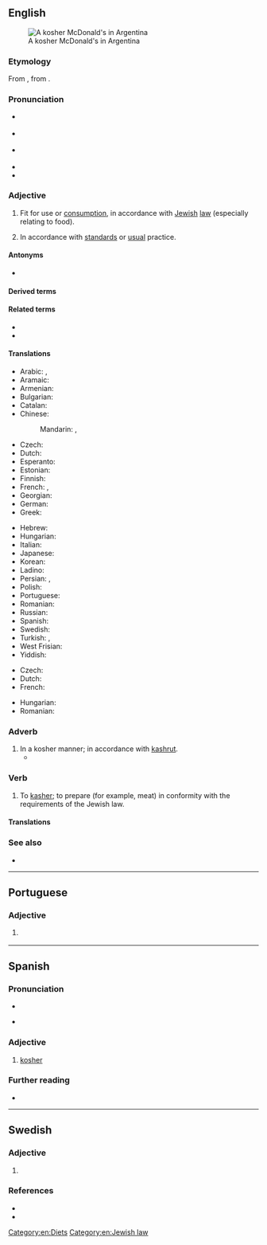 ==English==
{{was wotd|2016|May|12}}
{{wikipedia|Kashrut}}
[[File:Kosher McDonald's, Abasto Shopping, Buenos Aires.jpg|thumb|A kosher McDonald's in Argentina]]

===Etymology===
From {{bor|en|yi|כּשר|tr=kosher}}, from {{der|en|he|כָּשֵׁר|tr=kashér}}.

===Pronunciation===
* {{a|RP}} {{IPA|en|/ˈkəʊʃə/}}
* {{a|GA}} {{IPA|en|/ˈkoʊʃəɹ/}}
* {{qualifier|rare, Yiddish-influenced}} {{IPA|en|/ˈkɔʃə(ɹ)/|/ˈkɑʃə(ɹ)/}}
* {{audio|en|en-au-kosher.ogg|Audio (AU)}}
* {{rhymes|en|əʊʃə(ɹ)|s=2}}

===Adjective===
{{en-adj}}

# {{senseid|en|in accordance with Jewish law}} {{lb|en|Judaism}} Fit for use or [[consumption]], in accordance with [[Jewish]] [[law]] (especially relating to food).
#: {{ux|en|Only in New York can you find a good, '''kosher''' hamburger!}}
#: {{ux|en|David's mother kept a '''kosher''' kitchen, with separate sets of dishes for meat and for dairy.}}
#: {{ux|en|In order for a suit to be '''kosher''', it cannot contain both wool and linen together.}}
# {{senseid|en|figuratively, normal or standard}} {{lb|en|figuratively|by extension}} In accordance with [[standard]]s or [[usual]] practice.
#: {{ux|en|Is what I have done '''kosher''' with Mr. Smith?}}

====Antonyms====
* {{l|en|treyf}}

====Derived terms====
{{der2|en
|kosher tax
|nonkosher
|unkosher
|kosherize
|eco-kosher
|kosher salt
|kosher pickle
|kosherness
|kosherly}}

====Related terms====
* {{l|en|kasher}}
* {{l|en|kashrut}}

====Translations====
{{trans-top|in accordance with Jewish law}}
* Arabic: {{t|ar|كُوشِر}}, {{t|ar|كَشِر}}
* Aramaic: {{t-needed|arc}}
* Armenian: {{t|hy|կոշերային}}
* Bulgarian: {{t|bg|каше́р}}
* Catalan: {{t|ca|caixer}}
* Chinese:
*: Mandarin: {{t+|cmn|潔食}}, {{t+|cmn|洁食|tr=jiéshí}}
* Czech: {{t+|cs|košer}}
* Dutch: {{t+|nl|koosjer}}
* Esperanto: {{t|eo|koŝera}}
* Estonian: {{t|et|koššer}}
* Finnish: {{t+|fi|košer}}
* French: {{t+|fr|casher}}, {{t+|fr|kascher}}
* Georgian: {{t-needed|ka}}
* German: {{t+|de|koscher}}
* Greek: {{t+|el|καθαρός}}
{{trans-mid}}
* Hebrew: {{t+|he|כָּשֵׁר|tr=kasher}}
* Hungarian: {{t+|hu|kóser}}
* Italian: {{t|it|kasher}}
* Japanese: {{t|ja|コーシャ|tr=kōsha|sc=Jpan}}
* Korean: {{t|ko|코셔}}
* Ladino: {{t-needed|lad}}
* Persian: {{t|fa|کاشر|tr=kâšer|sc=fa-Arab}}, {{t|fa|کوشر|tr=košer|sc=fa-Arab}}
* Polish: {{t+|pl|koszerny}}
* Portuguese: {{t+|pt|kosher}}
* Romanian: {{t+|ro|cușer}}
* Russian: {{t+|ru|коше́рный}}
* Spanish: {{t+|es|kosher}}
* Swedish: {{t|sv|kosher}}
* Turkish: {{t+|tr|koşer}}, {{t+|tr|kaşer}}
* West Frisian: {{t|fy|kasjêre}}
* Yiddish: {{t|yi|כּשר|tr=kosher}}
{{trans-bottom}}

{{trans-top|figuratively, normal or standard}}
* Czech: {{t+|cs|košer}}
* Dutch: {{t+|nl|koosjer}}
* French: {{t+|fr|casher}}
{{trans-mid}}
* Hungarian: {{t+|hu|kóser}}
* Romanian: {{t+|ro|cușer|alt=cúșer}}
{{trans-bottom}}

===Adverb===
{{en-adv|-}}
# In a kosher manner; in accordance with [[kashrut]].
#*{{quote-journal|en|journal=The Forward|title=ICE is forcing Muslims to eat pork. My fellow Orthodox Jews: This is our fight!|author=Eliezer Brand|date=August 20, 2020|passage=Just like eating halal is not a choice for our Muslim brothers and sisters, for us, eating '''kosher''' is not voluntary; it’s who we are and as necessary as the oxygen we need for sustenance.|url=https://forward.com/opinion/453004/ice-is-forcing-muslims-to-eat-pork-my-fellow-orthodox-jews-this-is-our/}}

===Verb===
{{en-verb}}

# {{lb|en|transitive}} To [[kasher]]; to prepare (for example, meat) in conformity with the requirements of the Jewish law.

====Translations====
{{trans-see|make kosher|kasher}}

===See also===
* {{l|en|halal}}

[[Category:en:Diets]]
[[Category:en:Jewish law]]

----

==Portuguese==

===Adjective===
{{pt-adj|pl=kosher}}

# {{lb|pt|of food}} {{l|en|kosher}} {{gloss|prepared in accordance with Jewish religious practices}}

----

==Spanish==

===Pronunciation===
{{es-IPA|kósher}}

* {{es-IPA|kóser}}

* {{hyphenation|es|ko|sher}}

===Adjective===
{{es-adj}}

# [[#English|kosher]]

===Further reading===
* {{R:DRAE}}

----

==Swedish==

===Adjective===
{{sv-adj|-}}

# {{form of|sv|alternative spelling|koscher}}

===References===
* {{R:svenska.se|saol}}
* {{R:svenska.se|so}}